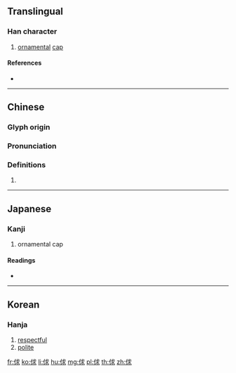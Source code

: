 ==Translingual==

===Han character===
{{Han char|rn=9|rad=人|as=07|sn=9|four=23232|canj=OIJE|ids=⿰亻求}}

# [[ornamental]] [[cap]]

====References====
* {{Han ref|kx=0104.090|dkj=00668|dj=0220.080|hdz=10156.170|uh=4FC5|ud=20421|bh=CDDE|bd=52702}}

----

==Chinese==
{{zh-forms}}

===Glyph origin===
{{Han etym}}

===Pronunciation===
{{zh-pron
|m=qiú
|c=kau4
|mc=y
|oc=y
|ma=
|cat=n
}}

===Definitions===
{{zh-hanzi}}

# {{rfdef|lang=zh}}

----

==Japanese==

===Kanji===
{{ja-kanji|grade=|rs=人07}}

# ornamental cap

====Readings====
* {{ja-readings|on=[[きゅう]] (kyū), [[ぐ]] (gu)|kun=[[いただく]] (itadaku)}}

----

==Korean==

===Hanja===
{{ko-hanja|hangeul=구|rv=gu|mr=ku}}

# [[respectful]]
# [[polite]]

[[fr:俅]]
[[ko:俅]]
[[li:俅]]
[[hu:俅]]
[[mg:俅]]
[[pl:俅]]
[[th:俅]]
[[zh:俅]]